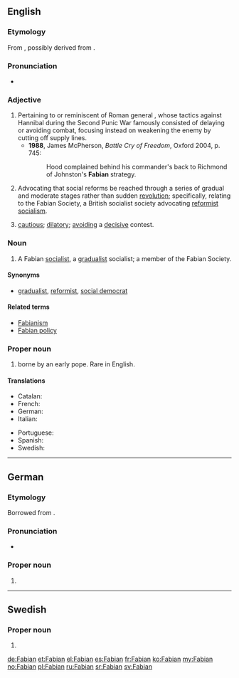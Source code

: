 {{also|Fabián}}
==English==

===Etymology===
From {{etyl|la}} {{term|Fabianus||belonging to Fabius|lang=la}}, possibly derived from {{term|faba||bean|lang=la}}.

===Pronunciation===
* {{IPA|/ˈfeɪbiən/|lang=en}}

===Adjective===
{{en-adj}}

# Pertaining to or reminiscent of Roman general {{w|Fabius Maximus}}, whose tactics against Hannibal during the Second Punic War famously consisted of delaying or avoiding combat, focusing instead on weakening the enemy by cutting off supply lines.
#* '''1988''', James McPherson, ''Battle Cry of Freedom'', Oxford 2004, p. 745:
#*: Hood complained behind his commander's back to Richmond of Johnston's '''Fabian''' strategy. 
# Advocating that social reforms be reached through a series of gradual and moderate stages rather than sudden [[revolution]]; specifically, relating to the Fabian Society, a British socialist society advocating [[reformist]] [[socialism]].
# {{by extension}} [[cautious]]; [[dilatory]]; [[avoiding]] a [[decisive]] contest.

===Noun===
{{en-noun}}

# A Fabian [[socialist]], a [[gradualist]] socialist; a member of the Fabian Society.

====Synonyms====
* {{sense|gradualist socialist}} [[gradualist]], [[reformist]], [[social democrat]]

====Related terms====
* [[Fabianism]]
* [[Fabian policy]]

===Proper noun===
{{en-proper noun}}

# {{given name|male|from=Latin}} borne by an early pope. Rare in English.

====Translations====
{{trans-top|male given name}}
* Catalan: {{t-|ca|Fabià}}
* French: {{t+|fr|Fabien}}
* German: {{t+|de|Fabian}}
* Italian: {{t+|it|Fabiano}}
{{trans-mid}}
* Portuguese: {{t|pt|Fabiano}}
* Spanish: {{t+|es|Fabián}}
* Swedish: {{t+|sv|Fabian}}
{{trans-bottom}}

----

==German==

===Etymology===
Borrowed from {{etyl|la|de}} {{term|Fabianus||belonging to Fabius|lang=la}}.

===Pronunciation===
* {{IPA|/ˈfaːbian/|lang=de}}

===Proper noun===
{{head|de|proper noun}}

# {{given name|male|lang=de}}

----

==Swedish==

===Proper noun===
{{head|sv|proper noun}}

# {{given name|male|lang=sv}}

[[de:Fabian]]
[[et:Fabian]]
[[el:Fabian]]
[[es:Fabian]]
[[fr:Fabian]]
[[ko:Fabian]]
[[my:Fabian]]
[[no:Fabian]]
[[pl:Fabian]]
[[ru:Fabian]]
[[sr:Fabian]]
[[sv:Fabian]]